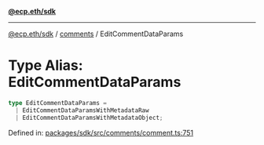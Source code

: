 [**@ecp.eth/sdk**](../../index.mdx)

***

[@ecp.eth/sdk](/sdk-reference/index.mdx) / [comments](/sdk-reference/comments/index.mdx) / EditCommentDataParams

# Type Alias: EditCommentDataParams

```ts
type EditCommentDataParams = 
  | EditCommentDataParamsWithMetadataRaw
  | EditCommentDataParamsWithMetadataObject;
```

Defined in: [packages/sdk/src/comments/comment.ts:751](https://github.com/ecp-eth/comments-monorepo/blob/main/packages/sdk/src/comments/comment.ts#L751)
